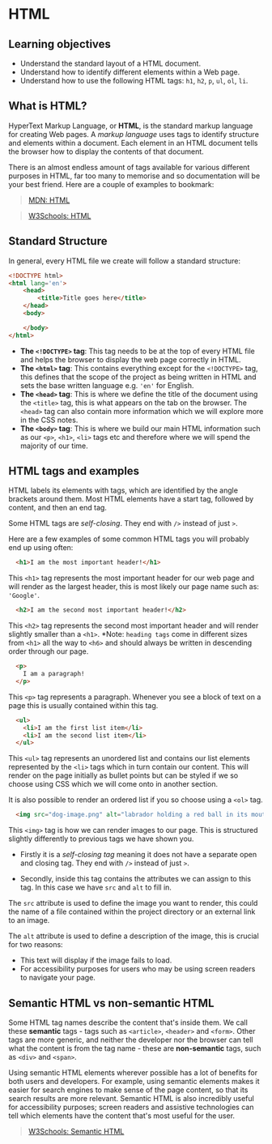 # HTML

## Learning objectives

- Understand the standard layout of a HTML document.
- Understand how to identify different elements within a Web page.
- Understand how to use the following HTML tags: `h1`, `h2`, `p`, `ul`, `ol`, `li`.

## What is HTML?

HyperText Markup Language, or **HTML**, is the standard markup language for creating Web pages. A *markup language* uses tags to identify structure and elements within a document. Each element in an HTML document tells the browser how to display the contents of that document.

There is an almost endless amount of tags available for various different purposes in HTML, far too many to memorise and so documentation will be your best friend. Here are a couple of examples to bookmark:

> [MDN: HTML](https://developer.mozilla.org/en-US/docs/Web/HTML)

> [W3Schools: HTML](https://www.w3schools.com/html/default.asp)

## Standard Structure

In general, every HTML file we create will follow a standard structure:

```html
<!DOCTYPE html>
<html lang='en'>
    <head>
        <title>Title goes here</title>
    </head>
    <body>

    </body>
</html>
```
- **The `<!DOCTYPE>` tag**: This tag needs to be at the top of every HTML file and helps the browser to display the web page correctly in HTML.
- **The `<html>` tag**: This contains everything except for the `<!DOCTYPE>` tag, this defines that the scope of the project as being written in HTML and sets the base written language e.g. `'en'` for English.
- **The `<head>` tag**: This is where we define the title of the document using the `<title>` tag, this is what appears on the tab on the browser. The `<head>` tag can also contain more information which we will explore more in the CSS notes.
- **The `<body>` tag**: This is where we build our main HTML information such as our `<p>`, `<h1>`, `<li>` tags etc and therefore where we will spend the majority of our time.

## HTML tags and examples

HTML labels its elements with tags, which are identified by the angle brackets around them. Most HTML elements have a start tag, followed by content, and then an end tag.

Some HTML tags are *self-closing*. They end with `/>` instead of just `>`.

Here are a few examples of some common HTML tags you will probably end up using often:

```html
  <h1>I am the most important header!</h1>
```
This `<h1>` tag represents the most important header for our web page and will render as the largest header, this is most likely our page name such as: `'Google'`.


```html
  <h2>I am the second most important header!</h2>
```
This `<h2>` tag represents the second most important header and will render slightly smaller than a `<h1>`. *Note: `heading tags` come in different sizes from `<h1>` all the way to `<h6>` and should always be written in descending order through our page.

```html
  <p>
    I am a paragraph!
  </p>
```
This `<p>` tag represents a paragraph. Whenever you see a block of text on a page this is usually contained within this tag.

```html
  <ul>
    <li>I am the first list item</li>
    <li>I am the second list item</li>
  </ul>
```
This `<ul>` tag represents an unordered list and contains our list elements represented by the `<li>` tags which in turn contain our content. This will render on the page initially as bullet points but can be styled if we so choose using CSS which we will come onto in another section.

It is also possible to render an ordered list if you so choose using a `<ol>` tag.

```html
  <img src="dog-image.png" alt="labrador holding a red ball in its mouth, sitting in the garden on a sunny day" />
```
This `<img>` tag is how we can render images to our page. This is structured slightly differently to previous tags we have shown you.

- Firstly it is a *self-closing tag* meaning it does not have a separate open and closing tag. They end with `/>` instead of just `>`.

- Secondly, inside this tag contains the attributes we can assign to this tag. In this case we have `src` and `alt` to fill in.

The `src` attribute is used to define the image you want to render, this could the name of a file contained within the project directory or an external link to an image.

The `alt` attribute is used to define a description of the image, this is crucial for two reasons:
- This text will display if the image fails to load.
- For accessibility purposes for users who may be using screen readers to navigate your page.

## Semantic HTML vs non-semantic HTML

Some HTML tag names describe the content that's inside them. We call these **semantic** tags - tags such as `<article>`, `<header>` and `<form>`. Other tags are more generic, and neither the developer nor the browser can tell what the content is from the tag name - these are **non-semantic** tags, such as `<div>` and `<span>`.

Using semantic HTML elements wherever possible has a lot of benefits for both users and developers. For example, using semantic elements makes it easier for search engines to make sense of the page content, so that its search results are more relevant. Semantic HTML is also incredibly useful for accessibility purposes; screen readers and assistive technologies can tell which elements have the content that's most useful for the user.

> [W3Schools: Semantic HTML](https://www.w3schools.com/html/html5_semantic_elements.asp)